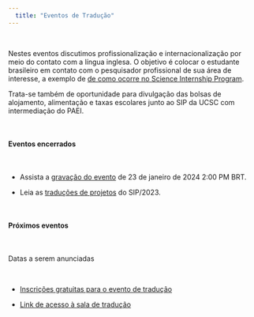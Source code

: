 ```yaml
---
  title: "Eventos de Tradução"
---
```


\

Nestes eventos discutimos profissionalização e internacionalização por meio do contato com a língua inglesa. O objetivo é colocar o estudante brasileiro em contato com o pesquisador profissional de sua área de interesse,  a exemplo de [de como ocorre no Science Internship Program](https://sip.ucsc.edu/about/).

Trata-se também de oportunidade para divulgação das bolsas de alojamento, alimentação e taxas escolares junto ao SIP da UCSC com intermediação do PAEI.

\

#### Eventos encerrados

\

* Assista a [gravação do evento](https://www.youtube.com/watch?v=h9QRf83-3lc) de 23 de janeiro de 2024 2:00 PM BRT.

* Leia as [traduções de projetos](https://paei.netlify.app/projetos-pesquisa-2023) do SIP/2023.

\

#### Próximos eventos

\

Datas a serem anunciadas

\

* [Inscrições gratuitas para o evento de tradução](https://forms.gle/b4Gd3EMVZpD8xAYd8)

* [Link de acesso à sala de tradução](https://ucsc.zoom.us/j/98256282769?pwd=VVJZNitZSUhRdHFiajQ0Nm0xeU1ZZz09)